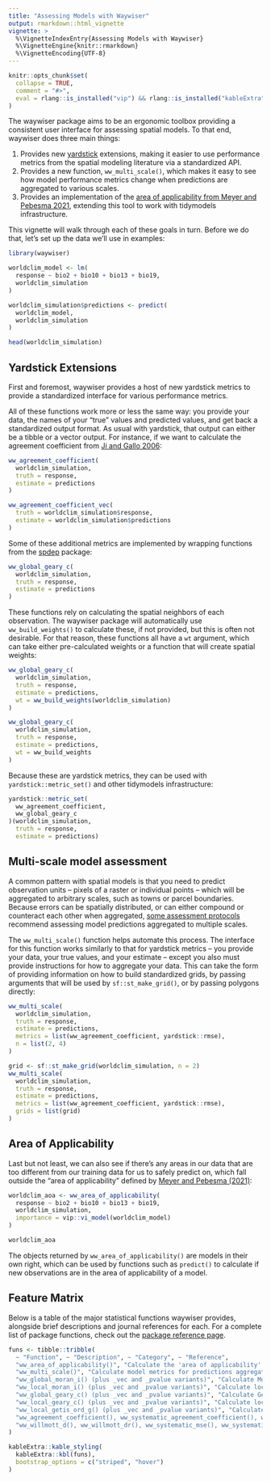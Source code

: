 ```yaml
---
title: "Assessing Models with Waywiser"
output: rmarkdown::html_vignette
vignette: >
  %\VignetteIndexEntry{Assessing Models with Waywiser}
  %\VignetteEngine{knitr::rmarkdown}
  %\VignetteEncoding{UTF-8}
---
```


```r
knitr::opts_chunk$set(
  collapse = TRUE,
  comment = "#>",
  eval = rlang::is_installed("vip") && rlang::is_installed("kableExtra")
)
```

The waywiser package aims to be an ergonomic toolbox providing a consistent user 
interface for assessing spatial models. To that end, waywiser does three main 
things:

1. Provides new [yardstick](https://yardstick.tidymodels.org/) extensions, 
   making it easier to use performance metrics from the spatial modeling 
   literature via a standardized API.
2. Provides a new function, `ww_multi_scale()`, which makes it easy to see how
   model performance metrics change when predictions are aggregated to various
   scales.
3. Provides an implementation of the 
   [area of applicability from Meyer and Pebesma 2021](https://doi.org/10.1111/2041-210X.13650),
   extending this tool to work with tidymodels infrastructure.

This vignette will walk through each of these goals in turn. Before we do that, 
let's set up the data we'll use in examples:

```r
library(waywiser)

worldclim_model <- lm(
  response ~ bio2 + bio10 + bio13 + bio19, 
  worldclim_simulation
)

worldclim_simulation$predictions <- predict(
  worldclim_model,
  worldclim_simulation
)

head(worldclim_simulation)
```

## Yardstick Extensions

First and foremost, waywiser provides a host of new yardstick metrics to provide
a standardized interface for various performance metrics.

All of these functions work more or less the same way: you provide your data,
the names of your "true" values and predicted values, and get back a 
standardized output format. As usual with yardstick, that output can either be
a tibble or a vector output. For instance, if we want to calculate the agreement
coefficient from [Ji and Gallo 2006](https://doi.org/10.14358/PERS.72.7.823):

```r
ww_agreement_coefficient(
  worldclim_simulation,
  truth = response,
  estimate = predictions
)

ww_agreement_coefficient_vec(
  truth = worldclim_simulation$response,
  estimate = worldclim_simulation$predictions
)
```

Some of these additional metrics are implemented by wrapping functions from the
[spdep](https://r-spatial.github.io/spdep/) package:

```r
ww_global_geary_c(
  worldclim_simulation,
  truth = response,
  estimate = predictions
)
```

These functions rely on calculating the spatial neighbors of each observation.
The waywiser package will automatically use `ww_build_weights()` to calculate
these, if not provided, but this is often not desirable. For that reason, these
functions all have a `wt` argument, which can take either pre-calculated weights
or a function that will create spatial weights:

```r
ww_global_geary_c(
  worldclim_simulation,
  truth = response,
  estimate = predictions,
  wt = ww_build_weights(worldclim_simulation)
)

ww_global_geary_c(
  worldclim_simulation,
  truth = response,
  estimate = predictions,
  wt = ww_build_weights
)
```

Because these are yardstick metrics, they can be used with 
`yardstick::metric_set()` and other tidymodels infrastructure:

```r
yardstick::metric_set(
  ww_agreement_coefficient,
  ww_global_geary_c
)(worldclim_simulation,
  truth = response,
  estimate = predictions)
```

## Multi-scale model assessment

A common pattern with spatial models is that you need to predict observation
units -- pixels of a raster or individual points -- which will be aggregated to
arbitrary scales, such as towns or parcel boundaries. Because errors can be
spatially distributed, or can either compound or counteract each other when 
aggregated, [some assessment protocols](https://doi.org/10.1016/j.rse.2010.05.010)
recommend assessing model predictions aggregated to multiple scales.

The `ww_multi_scale()` function helps automate this process. The interface for
this function works similarly to that for yardstick metrics -- you provide your
data, your true values, and your estimate -- except you also must provide 
instructions for how to aggregate your data. This can take the form of providing
information on how to build standardized grids, by passing arguments that will
be used by `sf::st_make_grid()`, or by passing polygons directly:

```r
ww_multi_scale(
  worldclim_simulation,
  truth = response,
  estimate = predictions,
  metrics = list(ww_agreement_coefficient, yardstick::rmse),
  n = list(2, 4)
)

grid <- sf::st_make_grid(worldclim_simulation, n = 2)
ww_multi_scale(
  worldclim_simulation,
  truth = response,
  estimate = predictions,
  metrics = list(ww_agreement_coefficient, yardstick::rmse),
  grids = list(grid)
)
```

## Area of Applicability

Last but not least, we can also see if there's any areas in our data that are 
too different from our training data for us to safely predict on, which fall 
outside the "area of applicability" defined by 
[Meyer and Pebesma (2021)](https://doi.org/10.1111/2041-210X.13650):

```r
worldclim_aoa <- ww_area_of_applicability(
  response ~ bio2 + bio10 + bio13 + bio19,
  worldclim_simulation,
  importance = vip::vi_model(worldclim_model)
)

worldclim_aoa
```

The objects returned by `ww_area_of_applicability()` are models in their own 
right, which can be used by functions such as `predict()` to calculate if new
observations are in the area of applicability of a model. 

## Feature Matrix

Below is a table of the major statistical functions waywiser provides, alongside 
brief descriptions and journal references for each. For a complete list of 
package functions, check out the [package reference page](https://mikemahoney218.github.io/waywiser/reference/index.html).

```r
funs <- tibble::tribble(
  ~ "Function", ~ "Description", ~ "Category", ~ "Reference",
  "ww_area_of_applicability()", "Calculate the 'area of applicability' of a model", "AOA", "H. Meyer and E. Pebesma. 2021. Predicting into unknown space? Estimating the area of applicability of spatial prediction models, Methods in Ecology and Evolution 12(9), pp 1620 - 1633, doi: 10.1111/2041-210X.13650.",
  "ww_multi_scale()", "Calculate model metrics for predictions aggregated to multiple levels", "Multi-scale assessment", "Riemann, R., Wilson, B. T., Lister, A., and Parks, S. (2010) An effective assessment protocol for continuous geospatial datasets of forest characteristics using USFS Forest Inventory and Analysis (FIA) data. Remote Sensing of Environment 114(10), pp 2337-2352, doi: 10.1016/j.rse.2010.05.010.",
  "ww_global_moran_i() (plus _vec and _pvalue variants)", "Calculate Moran's I", "Spatial yardstick metrics", "Moran, P.A.P. (1950). Notes on Continuous Stochastic Phenomena. Biometrika, 37(1/2), pp 17. doi: 10.2307/2332142; Cliff, A. D., Ord, J. K. 1981 Spatial processes, Pion, p. 17.",
  "ww_local_moran_i() (plus _vec and _pvalue variants)", "Calculate local Moran's I (Anselin's LISA)", "Spatial yardstick metrics", "Anselin, L. 1995. Local indicators of spatial association, Geographical Analysis, 27, pp 93–115. doi: 10.1111/j.1538-4632.1995.tb00338.x. Sokal, R. R, Oden, N. L. and Thomson, B. A. 1998. Local Spatial Autocorrelation in a Biological Model. Geographical Analysis, 30, pp 331–354. doi: 10.1111/j.1538-4632.1998.tb00406.x",
  "ww_global_geary_c() (plus _vec and _pvalue variants)", "Calculate Geary's C", "Spatial yardstick metrics", "Geary, R. C. (1954). The Contiguity Ratio and Statistical Mapping. The Incorporated Statistician. 5 (3): 115–145. doi: 10.2307/2986645; Cliff, A. D., Ord, J. K. 1981 Spatial processes, Pion, p. 17.",
  "ww_local_geary_c() (plus _vec and _pvalue variants)", "Calculate local Geary's C", "Spatial yardstick metrics", "Anselin, L. 1995. Local indicators of spatial association, Geographical Analysis, 27, pp 93–115. doi: 10.1111/j.1538-4632.1995.tb00338.x. Anselin, L. 2019. A Local Indicator of Multivariate Spatial Association: Extending Geary's C. Geographical Analysis, 51, pp 133-150. doi: 10.1111/gean.12164",
  "ww_local_getis_ord_g() (plus _vec and _pvalue variants)", "Calculate local Getis-Ord G and G*", "Spatial yardstick metrics", "Ord, J. K. and Getis, A. 1995. Local spatial autocorrelation statistics: distributional issues and an application. Geographical Analysis, 27, 286–306. doi: 10.1111/j.1538-4632.1995.tb00912.x",
  "ww_agreement_coefficient(), ww_systematic_agreement_coefficient(), ww_systematic_mpd(), ww_systematic_rmpd() (plus unsystematic and _vec variants)", "Calculate agreement coefficients and related metrics", "Yardstick metrics", "Ji, L. and Gallo, K. 2006. An Agreement Coefficient for Image Comparison. Photogrammetric Engineering & Remote Sensing 72(7), pp 823–833, doi: 10.14358/PERS.72.7.823.",
  "ww_willmott_d(), ww_willmott_dr(), ww_systematic_mse(), ww_systematic_rmse() (plus unsystematic and _vec variants)", "Calculate Willmott's d and related metrics", "Yardstick metrics", "Willmott, C. J. 1981. On the Validation of Models. Physical Geography 2(2), pp 184-194, doi: 10.1080/02723646.1981.10642213; Willmott, C. J. 1982. Some Comments on the Evaluation of Model Performance. Bulletin of the American Meteorological Society 63(11), pp 1309-1313, doi: 10.1175/1520-0477(1982)063<1309:SCOTEO>2.0.CO;2.; Willmott, C. J., Robeson, S. M., and Matsuura, K. A refined index of model performance. International Journal of Climatology 32, pp 2088-2094, doi: 10.1002/joc.2419.",
)

kableExtra::kable_styling(
  kableExtra::kbl(funs),
  bootstrap_options = c("striped", "hover")
)
```

